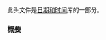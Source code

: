{{cpp/header/title|chrono|notes={{mark c++11}}}}
{{cpp/header/navbar}}

此头文件是[[cpp/chrono|日期和时间]]库的一部分。

{{dsc begin}}
{{dsc h1|包含}}
{{dsc inc|cpp/header/dsc compare}}

{{dsc h1|类}}

{{dsc h2|时长}}
{{dsc namespace|std::chrono}}
{{dsc inc|cpp/chrono/dsc duration}}
{{dsc inc|cpp/chrono/dsc treat_as_floating_point}}
{{dsc inc|cpp/chrono/dsc duration_values}}

{{dsc h2|便利时长 typedef}}
{{dsc namespace|std::chrono}}
{{dsc|{{lc|std::chrono::nanoseconds}}{{mark c++11}}|Period 是 {{lc|std::nano}} 的时长类型}}
{{dsc|{{lc|std::chrono::microseconds}}{{mark c++11}}|Period 是 {{lc|std::micro}} 的时长类型}}
{{dsc|{{lc|std::chrono::milliseconds}}{{mark c++11}}|Period 是 {{lc|std::milli}} 的时长类型}}
{{dsc|{{lc|std::chrono::seconds}}{{mark c++11}}|Period 是 {{c/core|std::ratio&lt;1&gt;}} 的时长类型}}
{{dsc|{{lc|std::chrono::minutes}}{{mark c++11}}|Period 是 {{c/core|std::ratio&lt;60&gt;}} 的时长类型}}
{{dsc|{{lc|std::chrono::hours}}{{mark c++11}}|Period 是 {{c/core|std::ratio&lt;3600&gt;}} 的时长类型}}
{{dsc|{{lc|std::chrono::days}}{{mark c++20}}|Period 是 {{c/core|std::ratio&lt;86400&gt;}} 的时长类型}}
{{dsc|{{lc|std::chrono::weeks}}{{mark c++20}}|Period 是 {{c/core|std::ratio&lt;604800&gt;}} 的时长类型}}
{{dsc|{{lc|std::chrono::months}}{{mark c++20}}|Period 是 {{c/core|std::ratio&lt;2629746&gt;}} 的时长类型}}
{{dsc|{{lc|std::chrono::years}}{{mark c++20}}|Period 是 {{c/core|std::ratio&lt;31556952&gt;}} 的时长类型}}

{{dsc h2|时间点}}
{{dsc namespace|std::chrono}}
{{dsc inc|cpp/chrono/dsc time_point}}
{{dsc inc|cpp/chrono/dsc clock_time_conversion}}

{{dsc h2|时钟}}
{{dsc namespace|std::chrono}}
{{dsc inc|cpp/chrono/dsc is_clock}}
{{dsc inc|cpp/chrono/dsc system_clock}}
{{dsc inc|cpp/chrono/dsc steady_clock}}
{{dsc inc|cpp/chrono/dsc high_resolution_clock}}
{{dsc inc|cpp/chrono/dsc utc_clock}}
{{dsc inc|cpp/chrono/dsc tai_clock}}
{{dsc inc|cpp/chrono/dsc gps_clock}}
{{dsc inc|cpp/chrono/dsc file_clock}}
{{dsc inc|cpp/chrono/dsc local_t}}

{{dsc h2|日历}}
{{dsc namespace|std::chrono}}
{{dsc inc|cpp/chrono/dsc last_spec}}
{{dsc inc|cpp/chrono/dsc day}}
{{dsc inc|cpp/chrono/dsc month}}
{{dsc inc|cpp/chrono/dsc year}}
{{dsc inc|cpp/chrono/dsc weekday}}
{{dsc inc|cpp/chrono/dsc weekday_indexed}}
{{dsc inc|cpp/chrono/dsc weekday_last}}
{{dsc inc|cpp/chrono/dsc month_day}}
{{dsc inc|cpp/chrono/dsc month_day_last}}
{{dsc inc|cpp/chrono/dsc month_weekday}}
{{dsc inc|cpp/chrono/dsc month_weekday_last}}
{{dsc inc|cpp/chrono/dsc year_month}}
{{dsc inc|cpp/chrono/dsc year_month_day}}
{{dsc inc|cpp/chrono/dsc year_month_day_last}}
{{dsc inc|cpp/chrono/dsc year_month_weekday}}
{{dsc inc|cpp/chrono/dsc year_month_weekday_last}}

{{dsc h2|当天时刻}}
{{dsc namespace|std::chrono}}
{{dsc inc|cpp/chrono/dsc hh_mm_ss}}

{{dsc h2|时区}}
{{dsc namespace|std::chrono}}
{{dsc inc|cpp/chrono/dsc tzdb}}
{{dsc inc|cpp/chrono/dsc tzdb_list}}
{{dsc inc|cpp/chrono/dsc time_zone}}
{{dsc inc|cpp/chrono/dsc sys_info}}
{{dsc inc|cpp/chrono/dsc local_info}}
{{dsc inc|cpp/chrono/dsc choose}}
{{dsc inc|cpp/chrono/dsc zoned_traits}}
{{dsc inc|cpp/chrono/dsc zoned_time}}
{{dsc inc|cpp/chrono/dsc time_zone_link}}
{{dsc inc|cpp/chrono/dsc nonexistent_local_time}}
{{dsc inc|cpp/chrono/dsc ambiguous_local_time}}

{{dsc h2|闰秒}}
{{dsc namespace|std::chrono}}
{{dsc inc|cpp/chrono/dsc leap_second}}
{{dsc inc|cpp/chrono/utc_clock/dsc leap_second_info}}

{{dsc h2|特化}}
{{dsc namespace|std}}
{{dsc inc|cpp/chrono/duration/dsc common_type}}
{{dsc inc|cpp/chrono/time_point/dsc common_type}}
{{dsc inc|cpp/chrono/dsc formatter|duration}}
{{dsc inc|cpp/chrono/dsc formatter|sys_time|system_clock}}
{{dsc inc|cpp/chrono/dsc formatter|utc_time|utc_clock}}
{{dsc inc|cpp/chrono/dsc formatter|tai_time|tai_clock}}
{{dsc inc|cpp/chrono/dsc formatter|gps_time|gps_clock}}
{{dsc inc|cpp/chrono/dsc formatter|file_time|file_clock}}
{{dsc inc|cpp/chrono/dsc formatter|local_time|local_t}}
{{dsc inc|cpp/chrono/dsc formatter|day}}
{{dsc inc|cpp/chrono/dsc formatter|month}}
{{dsc inc|cpp/chrono/dsc formatter|year}}
{{dsc inc|cpp/chrono/dsc formatter|weekday}}
{{dsc inc|cpp/chrono/dsc formatter|weekday_indexed}}
{{dsc inc|cpp/chrono/dsc formatter|weekday_last}}
{{dsc inc|cpp/chrono/dsc formatter|month_day}}
{{dsc inc|cpp/chrono/dsc formatter|month_day_last}}
{{dsc inc|cpp/chrono/dsc formatter|month_weekday}}
{{dsc inc|cpp/chrono/dsc formatter|month_weekday_last}}
{{dsc inc|cpp/chrono/dsc formatter|year_month}}
{{dsc inc|cpp/chrono/dsc formatter|year_month_day}}
{{dsc inc|cpp/chrono/dsc formatter|year_month_day_last}}
{{dsc inc|cpp/chrono/dsc formatter|year_month_weekday}}
{{dsc inc|cpp/chrono/dsc formatter|year_month_weekday_last}}
{{dsc inc|cpp/chrono/dsc formatter|hh_mm_ss}}
{{dsc inc|cpp/chrono/dsc formatter|sys_info}}
{{dsc inc|cpp/chrono/dsc formatter|local_info}}
{{dsc inc|cpp/chrono/dsc formatter|zoned_time}}
{{dsc hash|cpp/chrono/duration|nested=true|notes={{mark c++26}}}}
{{dsc hash|cpp/chrono/time_point|nested=true|notes={{mark c++26}}}}
{{dsc hash|cpp/chrono/day|nested=true|notes={{mark c++26}}}}
{{dsc hash|cpp/chrono/month|nested=true|notes={{mark c++26}}}}
{{dsc hash|cpp/chrono/year|nested=true|notes={{mark c++26}}}}
{{dsc hash|cpp/chrono/weekday|nested=true|notes={{mark c++26}}}}
{{dsc hash|cpp/chrono/weekday_indexed|nested=true|notes={{mark c++26}}}}
{{dsc hash|cpp/chrono/weekday_last|nested=true|notes={{mark c++26}}}}
{{dsc hash|cpp/chrono/month_day|nested=true|notes={{mark c++26}}}}
{{dsc hash|cpp/chrono/month_day_last|nested=true|notes={{mark c++26}}}}
{{dsc hash|cpp/chrono/month_weekday|nested=true|notes={{mark c++26}}}}
{{dsc hash|cpp/chrono/month_weekday_last|nested=true|notes={{mark c++26}}}}
{{dsc hash|cpp/chrono/year_month|nested=true|notes={{mark c++26}}}}
{{dsc hash|cpp/chrono/year_month_day|nested=true|notes={{mark c++26}}}}
{{dsc hash|cpp/chrono/year_month_day_last|nested=true|notes={{mark c++26}}}}
{{dsc hash|cpp/chrono/year_month_weekday|nested=true|notes={{mark c++26}}}}
{{dsc hash|cpp/chrono/year_month_weekday_last|nested=true|notes={{mark c++26}}}}
{{dsc hash|cpp/chrono/zoned_time|nested=true|notes={{mark c++26}}}}
{{dsc hash|cpp/chrono/leap_second|nested=true|notes={{mark c++26}}}}
{{dsc h2|前置声明}}
{{dsc header|functional}}
{{dsc inc|cpp/utility/dsc hash}}
{{dsc break}}

{{dsc h1|函数}}
{{dsc h2|时长}}
{{dsc namespace|std::chrono}}
{{dsc inc|cpp/chrono/duration/dsc operator_arith4}}
{{dsc inc|cpp/chrono/duration/dsc operator_cmp}}
{{dsc inc|cpp/chrono/duration/dsc duration_cast}}
{{dsc inc|cpp/chrono/duration/dsc floor}}
{{dsc inc|cpp/chrono/duration/dsc ceil}}
{{dsc inc|cpp/chrono/duration/dsc round}}
{{dsc inc|cpp/chrono/duration/dsc abs}}

{{dsc h2|时间点}}
{{dsc namespace|std::chrono}}
{{dsc inc|cpp/chrono/time_point/dsc operator_arith2}}
{{dsc inc|cpp/chrono/time_point/dsc operator_cmp}}
{{dsc inc|cpp/chrono/time_point/dsc time_point_cast}}
{{dsc inc|cpp/chrono/time_point/dsc floor}}
{{dsc inc|cpp/chrono/time_point/dsc ceil}}
{{dsc inc|cpp/chrono/time_point/dsc round}}
{{dsc inc|cpp/chrono/time_point/dsc from_stream|sys_time|system_clock}}
{{dsc inc|cpp/chrono/time_point/dsc from_stream|utc_time|utc_clock}}
{{dsc inc|cpp/chrono/time_point/dsc from_stream|tai_time|tai_clock}}
{{dsc inc|cpp/chrono/time_point/dsc from_stream|gps_time|gps_clock}}
{{dsc inc|cpp/chrono/time_point/dsc from_stream|file_time|file_clock}}
{{dsc inc|cpp/chrono/time_point/dsc from_stream|local_time|local_t}}
{{dsc inc|cpp/chrono/dsc clock_cast}}

{{dsc h2|日历}}
{{dsc namespace|std::chrono}}
{{dsc inc|cpp/chrono/day/dsc operator_cmp}}
{{dsc inc|cpp/chrono/month/dsc operator_cmp}}
{{dsc inc|cpp/chrono/year/dsc operator_cmp}}
{{dsc inc|cpp/chrono/weekday/dsc operator_cmp}}
{{dsc inc|cpp/chrono/weekday_indexed/dsc operator_cmp}}
{{dsc inc|cpp/chrono/weekday_last/dsc operator_cmp}}
{{dsc inc|cpp/chrono/month_day/dsc operator_cmp}}
{{dsc inc|cpp/chrono/month_day_last/dsc operator_cmp}}
{{dsc inc|cpp/chrono/month_weekday/dsc operator_cmp}}
{{dsc inc|cpp/chrono/month_weekday_last/dsc operator_cmp}}
{{dsc inc|cpp/chrono/year_month/dsc operator_cmp}}
{{dsc inc|cpp/chrono/year_month_day/dsc operator_cmp}}
{{dsc inc|cpp/chrono/year_month_day_last/dsc operator_cmp}}
{{dsc inc|cpp/chrono/year_month_weekday/dsc operator_cmp}}
{{dsc inc|cpp/chrono/year_month_weekday_last/dsc operator_cmp}}
{{dsc inc|cpp/chrono/day/dsc operator arith 2}}
{{dsc inc|cpp/chrono/month/dsc operator arith 2}}
{{dsc inc|cpp/chrono/year/dsc operator arith 2}}
{{dsc inc|cpp/chrono/weekday/dsc operator arith 2}}
{{dsc inc|cpp/chrono/year_month/dsc operator arith 2}}
{{dsc inc|cpp/chrono/year_month_day/dsc operator arith 2}}
{{dsc inc|cpp/chrono/year_month_day_last/dsc operator arith 2}}
{{dsc inc|cpp/chrono/year_month_weekday/dsc operator arith 2}}
{{dsc inc|cpp/chrono/year_month_weekday_last/dsc operator arith 2}}
{{dsc inc|cpp/chrono/dsc operator/}}

{{dsc h2|当天时刻}}
{{dsc namespace|std::chrono}}
{{dsc inc|cpp/chrono/dsc hour fun}}

{{dsc h2|时区}}
{{dsc namespace|std::chrono}}
{{dsc inc|cpp/chrono/dsc tzdb functions}}
{{dsc inc|cpp/chrono/dsc locate_zone}}
{{dsc inc|cpp/chrono/time_zone/dsc operator cmp}}
{{dsc inc|cpp/chrono/zoned_time/dsc operator_cmp}}
{{dsc inc|cpp/chrono/time_zone_link/dsc operator_cmp}}

{{dsc h2|闰秒}}
{{dsc namespace|std::chrono}}
{{dsc inc|cpp/chrono/utc_clock/dsc get_leap_second_info}}
{{dsc inc|cpp/chrono/leap_second/dsc operator cmp}}

{{dsc h2|I/O}}
{{dsc namespace|std::chrono}}
{{dsc inc|cpp/chrono/duration/dsc operator ltlt}}
{{dsc inc|cpp/chrono/time_point/dsc operator ltlt|sys_time|system_clock}}
{{dsc inc|cpp/chrono/time_point/dsc operator ltlt|utc_time|utc_clock}}
{{dsc inc|cpp/chrono/time_point/dsc operator ltlt|tai_time|tai_clock}}
{{dsc inc|cpp/chrono/time_point/dsc operator ltlt|gps_time|gps_clock}}
{{dsc inc|cpp/chrono/time_point/dsc operator ltlt|file_time|file_clock}}
{{dsc inc|cpp/chrono/day/dsc operator ltlt}}
{{dsc inc|cpp/chrono/month/dsc operator ltlt}}
{{dsc inc|cpp/chrono/year/dsc operator ltlt}}
{{dsc inc|cpp/chrono/weekday/dsc operator ltlt}}
{{dsc inc|cpp/chrono/weekday_indexed/dsc operator ltlt}}
{{dsc inc|cpp/chrono/weekday_last/dsc operator ltlt}}
{{dsc inc|cpp/chrono/month_day/dsc operator ltlt}}
{{dsc inc|cpp/chrono/month_day_last/dsc operator ltlt}}
{{dsc inc|cpp/chrono/month_weekday/dsc operator ltlt}}
{{dsc inc|cpp/chrono/month_weekday_last/dsc operator ltlt}}
{{dsc inc|cpp/chrono/year_month/dsc operator ltlt}}
{{dsc inc|cpp/chrono/year_month_day/dsc operator ltlt}}
{{dsc inc|cpp/chrono/year_month_day_last/dsc operator ltlt}}
{{dsc inc|cpp/chrono/year_month_weekday/dsc operator ltlt}}
{{dsc inc|cpp/chrono/year_month_weekday_last/dsc operator ltlt}}
{{dsc inc|cpp/chrono/hh_mm_ss/dsc operator ltlt}}
{{dsc inc|cpp/chrono/sys_info/dsc operator ltlt}}
{{dsc inc|cpp/chrono/local_info/dsc operator ltlt}}
{{dsc inc|cpp/chrono/zoned_time/dsc operator ltlt}}
{{dsc inc|cpp/chrono/day/dsc from_stream}}
{{dsc inc|cpp/chrono/month/dsc from_stream}}
{{dsc inc|cpp/chrono/year/dsc from_stream}}
{{dsc inc|cpp/chrono/weekday/dsc from_stream}}
{{dsc inc|cpp/chrono/month_day/dsc from_stream}}
{{dsc inc|cpp/chrono/year_month/dsc from_stream}}
{{dsc inc|cpp/chrono/year_month_day/dsc from_stream}}
{{dsc inc|cpp/chrono/dsc parse}}

{{dsc h2|字面量}}
{{dsc namespace|std::literals::chrono_literals|inline=true}}
{{dsc inc|cpp/chrono/dsc operator""h}}
{{dsc inc|cpp/chrono/dsc operator""min}}
{{dsc inc|cpp/chrono/dsc operator""s}}
{{dsc inc|cpp/chrono/dsc operator""ms}}
{{dsc inc|cpp/chrono/dsc operator""us}}
{{dsc inc|cpp/chrono/dsc operator""ns}}
{{dsc inc|cpp/chrono/dsc operator""d}}
{{dsc inc|cpp/chrono/dsc operator""y}}
{{dsc end}}

===概要===
{{cpp/synopsis/chrono}}

{{langlinks|de|en|es|ja|ru}}
